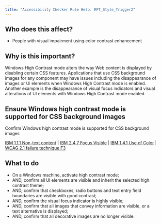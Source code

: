 ```yaml
---
title: "Accessibility Checker Rule Help: RPT_Style_Trigger2"
---
```


<div className="toolHelp">
<Row>
<Column colLg={5} colMd={3} colSm={4} className="toolLeft">

## Who does this affect?

 * People with visual impairment using color contrast enhancement

## Why is this important?

Windows High Contrast mode alters the way Web content is displayed by disabling certain CSS features. Applications that use CSS background images for any component may have issues including the disappearance of images or UI elements when Windows High Contrast mode is enabled. Another example is the disappearance of visual focus indicators and visual alterations of UI elements with Windows High Contrast mode enabled.

</Column>
<Column colLg={11} colMd={5} colSm={4} className="toolMain">

<div id="locLevel"></div>

## Ensure Windows high contrast mode is supported for CSS background images
Confirm Windows high contrast mode is supported for CSS background images

[IBM 1.1.1 Non-text content](https://www.ibm.com/able/guidelines/ci162/non_text_content.html) | [IBM 2.4.7 Focus Visible](https://www.ibm.com/able/guidelines/ci162/focus_visible.html) | [IBM 1.4.1 Use of Color](https://www.ibm.com/able/guidelines/ci162/color.html) | [WCAG 2.1 failure technique F3](https://www.w3.org/WAI/WCAG21/Techniques/failures/F3)

<div id="locSnippet"></div>

## What to do

 * On a Windows machine, activate high contrast mode;
 * AND, confirm all UI elements are visible and inherit the selected high contrast theme;
 * AND, confirm that checkboxes, radio buttons and text entry field boundaries are visible with good contrast;
 * AND, confirm the visual focus indicator is highly visible;
 * AND, confirm that all images that convey information are visible, or a text alternative is displayed;
 * AND, confirm that all decorative images are no longer visible.

</Column>
</Row>
</div>
